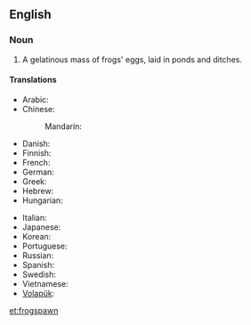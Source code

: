 ==English==

===Noun===
{{en-noun|-}}

# A gelatinous mass of frogs' eggs, laid in ponds and ditches.

====Translations====
{{trans-top|frogs' eggs}}
* Arabic: {{t-needed|ar}}
* Chinese:
*: Mandarin: {{t|cmn|蛙卵|tr=wāluǎn|sc=Hani}}
* Danish: {{t|da|frøyngel}}
* Finnish: {{t|fi|sammakonkutu}}
* French: {{t|fr|œufs de grenouille|m-p}}
* German: {{t|de|Froschlaich|m}}
* Greek: {{t|el|αβγά βατράχου}}
* Hebrew: {{t|he|ביצי צפרדע‬}}
* Hungarian: {{t|hu|békapete}}
{{trans-mid}}
* Italian: {{t|it|uova di rana|f-p}}
* Japanese: {{t|ja|蛙の卵|tr=かえる のたまご, kaeru no tamago}}
* Korean: {{t-needed|ko}}
* Portuguese: {{t|pt|[[ovas]] [[de]] [[rã]]|f-p}}
* Russian: {{t|ru|лягушачья икра|f|tr=ljagušáč’ja ikrá}}
* Spanish: {{t|es|huevas de rana|f-p}}
* Swedish: {{t|sv|grodrom|c}}
* Vietnamese: {{t-needed|vi}}
* [[Volapük]]: {{qualifier|collective}} {{t+|vo|froganögem}}
{{trans-bottom}}

[[et:frogspawn]]